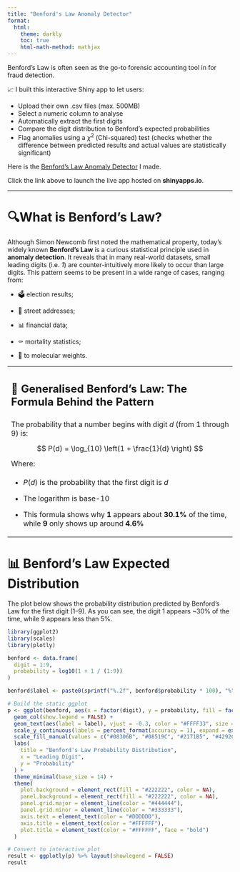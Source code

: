 ```yaml
---
title: "Benford's Law Anomaly Detector"
format: 
  html:
    theme: darkly
    toc: true
    html-math-method: mathjax
---
```


Benford's Law is often seen as the go-to forensic accounting tool in for fraud detection.

📈 I built this interactive Shiny app to let users:

-   Upload their own .csv files (max. 500MB)
-   Select a numeric column to analyse
-   Automatically extract the first digits
-   Compare the digit distribution to Benford’s expected probabilities
-   Flag anomalies using a $\chi^2$ (Chi-squared) test (checks whether the difference between predicted results and actual values are statistically significant)

Here is the [Benford's Law Anomaly Detector](https://nicom2000.shinyapps.io/benford/) I made.

Click the link above to launch the live app hosted on **shinyapps.io**.

------------------------------------------------------------------------

# 🔍What is Benford’s Law?

Although Simon Newcomb first noted the mathematical property, today's widely known **Benford’s Law** is a curious statistical principle used in **anomaly detection**. It reveals that in many real-world datasets, small leading digits (i.e. *1*) are counter-intuitively more likely to occur than large digits. This pattern seems to be present in a wide range of cases, ranging from:

-   🗳 election results;

-   🏡 street addresses;

-   📊 financial data;

-   ⚰️ mortality statistics;

-   🧪 to molecular weights.

+-----------------------------------------------------------------------------------------------------------------+
| ## 📐 Generalised Benford’s Law: The Formula Behind the Pattern                                                 |
+-----------------------------------------------------------------------------------------------------------------+
| The probability that a number begins with digit *d* (from 1 through 9) is:                                      |
+-----------------------------------------------------------------------------------------------------------------+
| $$                                                                                                              |
| P(d) = \log_{10} \left(1 + \frac{1}{d} \right)                                                                  |
| $$                                                                                                              |
+-----------------------------------------------------------------------------------------------------------------+
| Where:                                                                                                          |
+-----------------------------------------------------------------------------------------------------------------+
| -   $P(d)$ is the probability that the first digit is $d$                                                       |
|                                                                                                                 |
| -   The logarithm is base-10                                                                                    |
|                                                                                                                 |
| -   This formula shows why **1** appears about **30.1%** of the time, while **9** only shows up around **4.6%** |
+-----------------------------------------------------------------------------------------------------------------+

# 📊 Benford’s Law Expected Distribution

The plot below shows the probability distribution predicted by Benford’s Law for the first digit (1–9). As you can see, the digit 1 appears \~30% of the time, while 9 appears less than 5%.

```r

library(ggplot2)
library(scales)
library(plotly)

benford <- data.frame(
  digit = 1:9,
  probability = log10(1 + 1 / (1:9))
)

benford$label <- paste0(sprintf("%.2f", benford$probability * 100), "%")

# Build the static ggplot
p <- ggplot(benford, aes(x = factor(digit), y = probability, fill = factor(digit))) +
  geom_col(show.legend = FALSE) +
  geom_text(aes(label = label), vjust = -0.3, color = "#FFFF33", size = 5, fontface = "bold") +
  scale_y_continuous(labels = percent_format(accuracy = 1), expand = expansion(mult = c(0, 0.1))) +
  scale_fill_manual(values = c("#08306B", "#08519C", "#2171B5", "#4292C6", "#6BAED6", "#9ECAE1", "#BFD3E6", "#AFC6DC", "#9EBBD2")) +
  labs(
    title = "Benford's Law Probability Distribution",
    x = "Leading Digit",
    y = "Probability"
  ) +
  theme_minimal(base_size = 14) +
  theme(
    plot.background = element_rect(fill = "#222222", color = NA),
    panel.background = element_rect(fill = "#222222", color = NA),
    panel.grid.major = element_line(color = "#444444"),
    panel.grid.minor = element_line(color = "#333333"),
    axis.text = element_text(color = "#DDDDDD"),
    axis.title = element_text(color = "#FFFFFF"),
    plot.title = element_text(color = "#FFFFFF", face = "bold")
  )

# Convert to interactive plot
result <- ggplotly(p) %>% layout(showlegend = FALSE)
result

```
